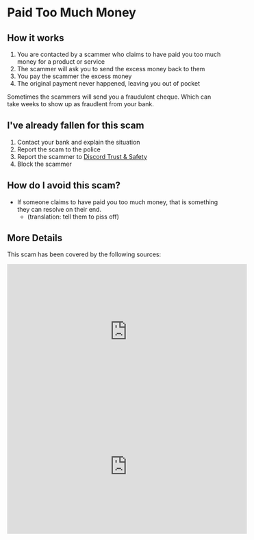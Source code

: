 
# Paid Too Much Money

## How it works
1. You are contacted by a scammer who claims to have paid you too much money for a product or service
2. The scammer will ask you to send the excess money back to them
3. You pay the scammer the excess money
4. The original payment never happened, leaving you out of pocket
<Callout type="info">
    Sometimes the scammers will send you a fraudulent cheque. Which can take weeks to show up as fraudlent from your bank.
</Callout>

## I've already fallen for this scam
1. Contact your bank and explain the situation
2. Report the scam to the police
3. Report the scammer to [Discord Trust & Safety](https://dis.gd/report)
4. Block the scammer

## How do I avoid this scam?
- If someone claims to have paid you too much money, that is something they can resolve on their end.
    - (translation: tell them to piss off)

## More Details
This scam has been covered by the following sources:
<iframe width="560" height="315" src="https://www.youtube.com/embed/VrKW58MS12g?si=w7Vreo3x159QurUM&amp;start=420" title="YouTube video player" frameborder="0" allow="accelerometer; autoplay; clipboard-write; encrypted-media; gyroscope; picture-in-picture; web-share" referrerpolicy="strict-origin-when-cross-origin" allowfullscreen></iframe>
<iframe width="560" height="315" src="https://www.youtube.com/embed/UG-KjCSt14k?si=DBdP5O4WkmEtIhfx" title="YouTube video player" frameborder="0" allow="accelerometer; autoplay; clipboard-write; encrypted-media; gyroscope; picture-in-picture; web-share" referrerpolicy="strict-origin-when-cross-origin" allowfullscreen></iframe>